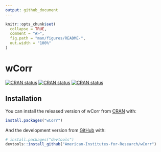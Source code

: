 ```yaml
---
output: github_document
---
```


<!-- README.md is generated from README.Rmd. Please edit that file -->

```r
knitr::opts_chunk$set(
  collapse = TRUE,
  comment = "#>",
  fig.path = "man/figures/README-",
  out.width = "100%"
)
```

# wCorr

<!-- badges: start -->

[![CRAN status](https://www.r-pkg.org/badges/version-ago/wCorr)](https://www.r-pkg.org/badges/version-ago/wCorr)
[![CRAN status](https://cranlogs.r-pkg.org/badges/wCorr)](https://cranlogs.r-pkg.org/badges/wCorr)
[![CRAN status](https://cranlogs.r-pkg.org/badges/grand-total/wCorr)](https://cranlogs.r-pkg.org/badges/grand-total/wCorr)

<!-- badges: end -->

## Installation

You can install the released version of wCorr from [CRAN](https://CRAN.R-project.org) with:

``` r
install.packages("wCorr")
```

And the development version from [GitHub](https://github.com/) with:

``` r
# install.packages("devtools")
devtools::install_github("American-Institutes-for-Research/wCorr")
```

